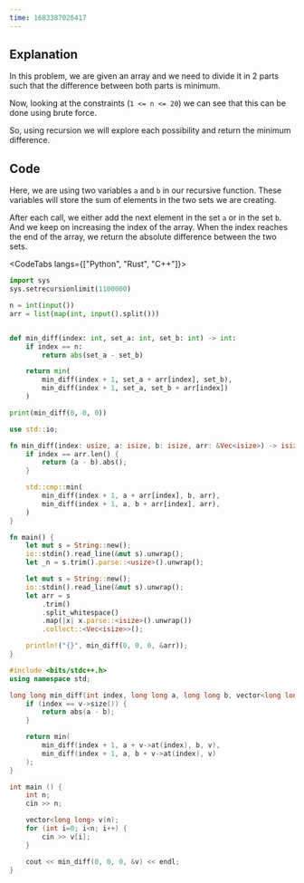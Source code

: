 ```yaml
---
time: 1683387026417
---
```


## Explanation



In this problem, we are given an array and we need to divide it in 2 parts such that the difference between both parts is minimum.

Now, looking at the constraints (`1 <= n <= 20`) we can see that this can be done using brute force.

So, using recursion we will explore each possibility and return the minimum difference.

## Code



Here, we are using two variables `a` and `b` in our recursive function. These variables will store the sum of elements in the two sets we are creating.



After each call, we either add the next element in the set `a` or in the set `b`. And we keep on increasing the index of the array. When the index reaches the end of the array, we return the absolute difference between the two sets.



<CodeTabs langs={["Python", "Rust", "C++"]}>

```python
import sys
sys.setrecursionlimit(1100000)

n = int(input())
arr = list(map(int, input().split()))


def min_diff(index: int, set_a: int, set_b: int) -> int:
    if index == n:
        return abs(set_a - set_b)

    return min(
        min_diff(index + 1, set_a + arr[index], set_b), 
        min_diff(index + 1, set_a, set_b + arr[index])
    )

print(min_diff(0, 0, 0))
```

```rust
use std::io;

fn min_diff(index: usize, a: isize, b: isize, arr: &Vec<isize>) -> isize {
    if index == arr.len() {
        return (a - b).abs();
    }

    std::cmp::min(
        min_diff(index + 1, a + arr[index], b, arr),
        min_diff(index + 1, a, b + arr[index], arr),
    )
}

fn main() {
    let mut s = String::new();
    io::stdin().read_line(&mut s).unwrap();
    let _n = s.trim().parse::<usize>().unwrap();

    let mut s = String::new();
    io::stdin().read_line(&mut s).unwrap();
    let arr = s
        .trim()
        .split_whitespace()
        .map(|x| x.parse::<isize>().unwrap())
        .collect::<Vec<isize>>();

    println!("{}", min_diff(0, 0, 0, &arr));
}
```

```cpp
#include <bits/stdc++.h>
using namespace std;

long long min_diff(int index, long long a, long long b, vector<long long> *v) {
    if (index == v->size()) {
        return abs(a - b);
    }

    return min(
        min_diff(index + 1, a + v->at(index), b, v),
        min_diff(index + 1, a, b + v->at(index), v)
    );
}

int main () {
    int n;
    cin >> n;

    vector<long long> v(n);
    for (int i=0; i<n; i++) {
        cin >> v[i];
    }

    cout << min_diff(0, 0, 0, &v) << endl;
}
```

</CodeTabs>
